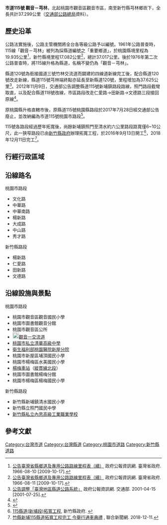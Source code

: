 {{Infobox Taiwan Highway
| Type = CH
| Num = 115
| Name = 楊新公路{{Small|（楊梅－新埔）}}
| Length = 37.299
| LastExt = 
| Allocation = 
 {{Plainlist|
*{{Jct|country=TWN|PH|1}}
*{{Jct|country=TWN|CH|118}}
}}
| SpeedHigh = 
| Start = [[桃園市|桃園市]][[觀音區|觀音區]][[觀音_(大字)|觀音市區]]
| Junc = [[File:TW_PHW66.svg|20px]][[觀音一交流道|觀音一交流道]]
| End = [[新竹縣|新竹縣]][[芎林鄉|芎林鄉]][[崁下|崁下]]
| Dep= [[桃園市政府|桃園市政府]]<br>[[新竹縣政府|新竹縣政府]]
}}
'''市道115號 觀音－芎林'''，北起桃園市觀音區觀音市區，南至新竹縣芎林鄉崁下，全長共計37.299公里（[[交通部公路總局|交通部公路總局]]資料）。
{{Gallery|File:Starting point(TW CHW115).JPG|市道115號起點，位於台灣桃園市觀音區觀音國小前}}

== 歷史沿革 ==
公路法實施後，公路主管機關將全台各等級公路予以編號。1961年公路普查時，115線「觀音－芎林」被列為採縣道編號之「重要鄉道」，於桃園縣境里程為19.935公里<ref>[http://gaz.ncl.edu.tw/detail.jsp?sysid=E0921680  公告臺灣省縣鄉道及專用公路路線里程表（續）] 政府公報資訊網. 臺灣省政府. 1966-08-10 [2009-10-17].</ref>，新竹縣境里程17.082公里<ref>[http://gaz.ncl.edu.tw/detail.jsp?sysid=E0921726  公告臺灣省縣鄉道及專用公路路線里程表（續）] {{Wayback|url=http://gaz.ncl.edu.tw/detail.jsp?sysid=E0921726 |date=20210125111917 }} 政府公報資訊網. 臺灣省政府. 1966-08-11 [2009-10-17].</ref>，總計37.017公里。後於1976年第二次公路普查時，將115線升格為縣道，名稱不變仍為「觀音－芎林」。

縣道120號為銜接國道三號竹林交流道而闢建的四線道新線完工後，配合縣道120號改走新線，縣道115號芎林端終點亦延長至新縣道120號，里程增加為37.625公里<ref>[http://gaz.ncl.edu.tw/detail.jsp?sysid=E0014859 公告調整「臺灣地區縣道公路系統」]{{Dead link}} 政府公報資訊網. 交通部. 2001-04-15 [2001-07-25].</ref>。2012年11月9日，交通部公告調整縣道115號新埔鎮路段路線，照門路段截彎取直，以及配合縣道118號改線，市區路段改走仁愛路→田新路→文德路三段接回原線<ref>{{Cite web |url=https://odmdoc.motc.gov.tw/IFDEWebBBS_MOTC/ExternalBBS.aspx?ThirdDocId=101RD10894 |title=交通部公告新竹縣縣道115線、縣道117線、縣道118線及縣道120線路線及里程調整案。 |access-date=2017-06-10 |archive-url=https://web.archive.org/web/20170920142934/https://odmdoc.motc.gov.tw/IFDEWebBBS_MOTC/ExternalBBS.aspx?ThirdDocId=101RD10894 |archive-date=2017-09-20 |dead-url=yes }}</ref>。

原桃園縣升格直轄市後，原縣道115號桃園縣路段於2017年7月28日經交通部公告廢止，並改納編為市道115號桃園市路段<ref>{{Cite web |url=https://odmdoc.motc.gov.tw/IFDEWebBBS_MOTC/ExternalBBS.aspx?ThirdDocId=106RD03248 |title=2017-07-28 交通部公告桃園市市道及區道，原桃園縣縣道、鄉道廢止案。 |access-date=2019-05-19 |archive-url=https://web.archive.org/web/20190502003824/https://odmdoc.motc.gov.tw/IFDEWebBBS_MOTC/ExternalBBS.aspx?ThirdDocId=106RD03248 |archive-date=2019-05-02 |dead-url=yes }}</ref>。

115號各路段經過歷年拓寬後，尚餘新埔鎮照門至清水約六公里路段路寬僅6~10公尺，此一狹窄路段已由[[新竹縣政府|新竹縣政府]]辦理拓寬工程，於2016年9月13日開工<ref>[http://www.hsinchu.gov.tw/zh-tw/Service/IssueDetail/45612 115縣道(新埔段)拓寬工程], 新竹縣政府. {{Wayback|url=http://www.hsinchu.gov.tw/zh-tw/Service/IssueDetail/45612 |date=20170505004406 }}</ref>，2018年12月11日完工<ref>[https://udn.com/news/story/7324/3530911 竹縣新埔115縣道拓寬工程完工 今舉行通車典禮] {{Wayback|url=https://udn.com/news/story/7324/3530911 |date=20190607150147 }}, 聯合新聞網. 2018-12-11.</ref>。

== 行經行政區域 ==
{{TWNinttop}}
{{TWNint |county=桃園市 |cspan=23 |tcd=觀音區 |tspan=4 |location=[[觀音_(大字)|觀音市區]] |km=0.0 |road={{Jct|country=TWN|CH|112}} |notes=公路起點 }}
{{TWNint |location=橫圳頂 |km= |road={{Jct|country=TWN|PH|15}} |notes= }}
{{TWNint |location=新興 |km= |road={{Jct|country=TWN|TRTY|87}} |notes= }}
{{TWNint |location=[[File:TW_PHW66.svg|20px]][[觀音一交流道|觀音一交流道]] |km=4.1 |road={{Jct|country=TWN|PH|66}} |notes= }}
{{TWNint |tcd=新屋區 |tspan=6 |location=[[石磊子|石磊子]] |km= |road={{Jct|country=TWN|TRTY|92}} |notes=[[File:TW_THWty92.svg|27px]]終點 }}
{{TWNint |location=大嶺頂 |km= |road={{Jct|country=TWN|TRTY|84}} |notes=[[File:TW_THWty84.svg|27px]]起點 }}
{{TWNint |location=[[新屋_(大字)|新屋市區]] |km=7.775 |road={{Jct|country=TWN|CH|114}} |notes= }}
{{TWNint |location=[[九斗|九斗]] |km= |road={{Jct|country=TWN|TRTY|102}} |notes=[[File:TW_THWty102.svg|27px]]起點 }}
{{台灣公路設施|bri||埔頂橋}}
{{TWNint |location=[[埔頂_(桃園市新屋區)|埔頂]] |km= |road={{Jct|country=TWN|TRTY|100}} |notes=[[File:TW_THWty100.svg|27px]]終點 }}
{{TWNint |tcd=楊梅區 |tspan=13 |location=[[上田心子|上田心子]] |lspan=2 |km= |road={{Jct|country=TWN|PH|31}} |notes= }}
{{TWNint |km= |road={{Jct|country=TWN|TRTY|81}} |notes=[[File:TW_THWty81.svg|27px]]終點 }}
{{台灣公路設施|bri||老飯店橋}}
{{TWNint |location=老飯店 |lspan=2 |km= |road={{Jct|country=TWN|TRTY|106}} |notes=[[File:TW_THWty106.svg|27px]]終點 }}
{{TWNint |km=12.432 |road={{Jct|country=TWN|TRTY|111}} |notes=[[File:TW_THWty111.svg|27px]]起點 }}
{{TWNint |location=[[水尾_(桃園市楊梅區)|水尾]] |km= |road={{Jct|country=TWN|TRTY|110}} |notes=[[File:TW_THWty110.svg|27px]]終點 }}
{{台灣公路設施|bri||水尾橋}}
{{TWNint |location=[[楊梅_(大字)|楊梅市區]] |lspan=3 |km= |road={{Jct|country=TWN|TRTY|79}} |notes=[[File:TW_THWty79.svg|27px]]終點 }}
{{TWNint |km=16.516 |road={{Jct|country=TWN|PH|1}} |notes=與[[File:TW_PHW1.svg|20px]]共線起點 |status=concur }}
{{TWNint |km= |road={{Jct|country=TWN|PH|1}}<br>{{Jct|country=TWN|TRTY|67}} |notes=[[File:TW_THWty67.svg|27px]]起點<br>與[[File:TW_PHW1.svg|20px]]共線終點 |status=concur }}
{{台灣公路設施|bri||太平橋}}
{{TWNint |location=[[秀才窩|秀才窩]] |km= |road=（地區道路） |notes= }}
{{TWNint |location=桃園市＆新竹縣<br>交界 |lspan=2 |km=20.016 |kspan=2 |road=（無） |rspan=2 |notes={{0}} }}
{{TWNint |county=新竹縣 |cspan=31 |tcd=新埔鎮 |tspan=26 |notes={{0}} }}
{{TWNint |location=[[汶水坑|汶水坑]] |lspan=3 |km= |road=（地區道路） |notes= }}
{{台灣公路設施|bri||汶上橋}}
{{TWNint |km= |road=（地區道路） |notes= }}
{{台灣公路設施|bri||清水橋}}
{{TWNint |location=石門 |lspan=3 |km= |road={{Jct|country=TWN|TRHC|11}} |notes=[[File:TW_THWhc11.svg|27px]]終點 }}
{{台灣公路設施|bri||石門橋}}
{{TWNint |km= |road=（地區道路） |notes= }}
{{台灣公路設施|bri||中興橋}}
{{TWNint |location=照鏡 |km= |road={{Jct|country=TWN|TRHC|11-1}} |notes=竹11-1線終點 }}
{{台灣公路設施|bri||照鏡橋}}
{{TWNint |location=[[照門_(地名)|照門]] |lspan=3 |km= |road=（地區道路） |notes= }}
{{台灣公路設施|bri||汶水溪橋}}
{{TWNint |km= |road={{Jct|country=TWN|TRTY|71}} |notes=[[File:TW_THWty71.svg|27px]]終點 }}
{{TWNint |location=[[大坪_(新竹縣新埔鎮)|大坪]] |km= |road={{Jct|country=TWN|TRHC|15}} |notes=[[File:TW_THWhc15.svg|27px]]終點 }}
{{台灣公路設施|bri||埔坪橋}}
{{TWNint |location=[[大茅埔_(新竹縣)|大茅埔]] |km= |road={{Jct|country=TWN|TRHC|20}} |notes=[[File:TW_THWhc20.svg|27px]]起點 }}
{{台灣公路設施|bri||大茅埔橋}}
{{TWNint |location=[[四座屋|四座屋]] |km= |road=（地區道路） |notes= }}
{{TWNint |location=[[新埔_(新竹縣大字)|新埔市區]] |km= |road=（地區道路） |notes= }}
{{TWNint |location=[[田新|田新]] |lspan=2 |km= |road={{Jct|country=TWN|CH|118}} |notes=與[[File:TW_CHW118.svg|20px]]共線起點 |status=concur }}
{{TWNint |km= |road={{Jct|country=TWN|CH|118}} |notes=與[[File:TW_CHW118.svg|20px]]共線終點 |status=concur }}
{{台灣公路設施|bri||寶石橋}}
{{TWNint |location=[[石頭坑_(新竹縣)|寶石]] |lspan=3 |km= |road={{Jct|country=TWN|TRHC|16}} |notes= }}
{{台灣公路設施|bri||寶石一－五號橋}}
{{TWNint |km= |road=（地區道路） |notes= }}
{{TWNint |tcd=芎林鄉 |tspan=5 |location=[[上山_(臺灣)|上山]] |km= |road=（地區道路） |notes= }}
{{台灣公路設施|bri||涼安橋}}
{{TWNint |location=[[芎林_(大字)|芎林市區]] |km= |road={{Jct|country=TWN|CH|123}} |notes= }}
{{台灣公路設施|bri||鄉和橋}}
{{TWNint |location=[[崁下|崁下]] |km=37.299 |road={{Jct|country=TWN|CH|120}}<br>文明路 |notes=公路終點 }}
{{Jctbtm |conv=no |keys=concur }}

== 沿線路名 ==
{{Col-begin}}
{{Col-2}}
; 桃園市路段
* 文化路
* 中華路
* 中華南路
* 楊新路
* 大成路
* 中山路
* 秀才路
{{Col-2}}
; 新竹縣路段
* 楊新路
* 仁愛路
* 田新路
* 文德路
{{Col-end}}

== 沿線設施與景點 ==
{{Col-begin}}
{{Col-2}}
; 桃園市路段
* 桃園市觀音區觀音國民小學
* 桃園市圖書館觀音分館
* 桃園市觀音區公所
* [[File:TW_PHW66.svg|20px]][[觀音一交流道|觀音一交流道]]
* [[桃園市私立清華高級中學|桃園市私立清華高級中學]]
* [[衛生福利部桃園醫院#新屋分院|衛生福利部桃園醫院新屋分院]]
* 桃園市新屋區埔頂國民小學
* 桃園市楊梅區水美國民小學
* [[楊梅車站|楊梅車站]]（{{Rint|tw|tra}}[[縱貫線_(北段)|縱貫線北段]]）
* 桃園市圖書館楊梅分館
* 桃園市楊梅區楊梅國民小學
{{Col-2}}
; 新竹縣路段
* 新竹縣新埔鎮清水國民小學
* 新竹縣立照門國民中學
* [[新竹縣私立內思高級工業職業學校|新竹縣私立內思高級工業職業學校]]
{{Col-end}}

== 參考文獻 ==
<div class="references-small">
<references />
</div>

{{台灣縣市道}}
{{桃園公路網}}
{{新竹公路網}}
{{Commonscat|County Highway 115}}

[[Category:台灣市道|Category:台灣市道]]
[[Category:台灣縣道|Category:台灣縣道]]
[[Category:桃園市道路|Category:桃園市道路]]
[[Category:新竹縣道路|Category:新竹縣道路]]